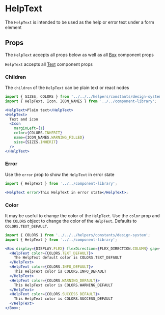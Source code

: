 


# HelpText

The `HelpText` is intended to be used as the help or error text under a form element

<Canvas>
  <Story id="components-componentlibrary-helptext--default-story" />
</Canvas>

## Props

The `HelpText` accepts all props below as well as all [Box](/docs/components-ui-box--default-story#props) component props

<ArgsTable of={HelpText} />

`HelpText` accepts all [Text](/docs/components-componentlibrary-text--default-story#props) component props

<ArgsTable of={Text} />

### Children

The `children` of the `HelpText` can be plain text or react nodes

<Canvas>
  <Story id="components-componentlibrary-helptext--children" />
</Canvas>

```jsx
import { SIZES, COLORS } from '../../../helpers/constants/design-system';
import { HelpText, Icon, ICON_NAMES } from '../../component-library';

<HelpText>Plain text</HelpText>
<HelpText>
  Text and icon
  <Icon
    marginLeft={1}
    color={COLORS.INHERIT}
    name={ICON_NAMES.WARNING_FILLED}
    size={SIZES.INHERIT}
  />
</HelpText>
```

### Error

Use the `error` prop to show the `HelpText` in error state

<Canvas>
  <Story id="components-componentlibrary-helptext--error-story" />
</Canvas>

```jsx
import { HelpText } from '../../component-library';

<HelpText error>This HelpText in error state</HelpText>;
```

### Color

It may be useful to change the color of the `HelpText`. Use the `color` prop and the `COLORS` object to change the color of the `HelpText`. Defaults to `COLORS.TEXT_DEFAULT`.

<Canvas>
  <Story id="components-componentlibrary-helptext--color" />
</Canvas>

```jsx
import { COLORS } from '../../../helpers/constants/design-system';
import { HelpText } from '../../component-library';

<Box display={DISPLAY.FLEX} flexDirection={FLEX_DIRECTION.COLUMN} gap={2}>
  <HelpText color={COLORS.TEXT_DEFAULT}>
    The HelpText default color is COLORS.TEXT_DEFAULT
  </HelpText>
  <HelpText color={COLORS.INFO_DEFAULT}>
    This HelpText color is COLORS.INFO_DEFAULT
  </HelpText>
  <HelpText color={COLORS.WARNING_DEFAULT}>
    This HelpText color is COLORS.WARNING_DEFAULT
  </HelpText>
  <HelpText color={COLORS.SUCCESS_DEFAULT}>
    This HelpText color is COLORS.SUCCESS_DEFAULT
  </HelpText>
</Box>;
```
